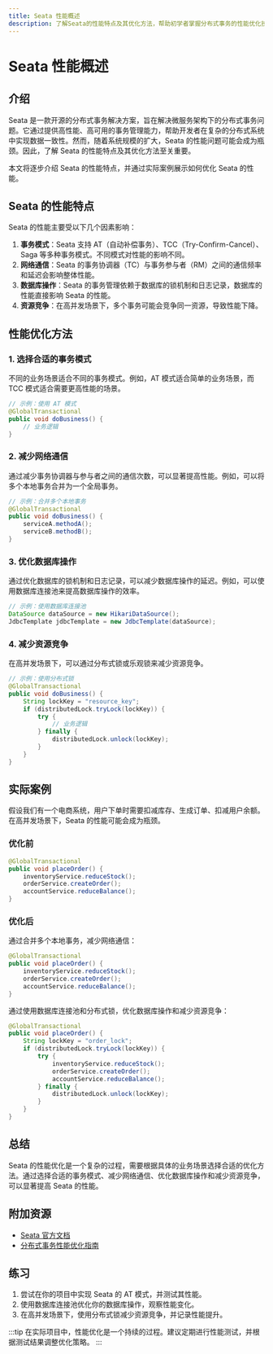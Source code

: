 ```yaml
---
title: Seata 性能概述
description: 了解Seata的性能特点及其优化方法，帮助初学者掌握分布式事务的性能优化技巧。
---
```


# Seata 性能概述

## 介绍

Seata 是一款开源的分布式事务解决方案，旨在解决微服务架构下的分布式事务问题。它通过提供高性能、高可用的事务管理能力，帮助开发者在复杂的分布式系统中实现数据一致性。然而，随着系统规模的扩大，Seata 的性能问题可能会成为瓶颈。因此，了解 Seata 的性能特点及其优化方法至关重要。

本文将逐步介绍 Seata 的性能特点，并通过实际案例展示如何优化 Seata 的性能。

## Seata 的性能特点

Seata 的性能主要受以下几个因素影响：

1. **事务模式**：Seata 支持 AT（自动补偿事务）、TCC（Try-Confirm-Cancel）、Saga 等多种事务模式。不同模式对性能的影响不同。
2. **网络通信**：Seata 的事务协调器（TC）与事务参与者（RM）之间的通信频率和延迟会影响整体性能。
3. **数据库操作**：Seata 的事务管理依赖于数据库的锁机制和日志记录，数据库的性能直接影响 Seata 的性能。
4. **资源竞争**：在高并发场景下，多个事务可能会竞争同一资源，导致性能下降。

## 性能优化方法

### 1. 选择合适的事务模式

不同的业务场景适合不同的事务模式。例如，AT 模式适合简单的业务场景，而 TCC 模式适合需要更高性能的场景。

```java
// 示例：使用 AT 模式
@GlobalTransactional
public void doBusiness() {
    // 业务逻辑
}
```

### 2. 减少网络通信

通过减少事务协调器与参与者之间的通信次数，可以显著提高性能。例如，可以将多个本地事务合并为一个全局事务。

```java
// 示例：合并多个本地事务
@GlobalTransactional
public void doBusiness() {
    serviceA.methodA();
    serviceB.methodB();
}
```

### 3. 优化数据库操作

通过优化数据库的锁机制和日志记录，可以减少数据库操作的延迟。例如，可以使用数据库连接池来提高数据库操作的效率。

```java
// 示例：使用数据库连接池
DataSource dataSource = new HikariDataSource();
JdbcTemplate jdbcTemplate = new JdbcTemplate(dataSource);
```

### 4. 减少资源竞争

在高并发场景下，可以通过分布式锁或乐观锁来减少资源竞争。

```java
// 示例：使用分布式锁
@GlobalTransactional
public void doBusiness() {
    String lockKey = "resource_key";
    if (distributedLock.tryLock(lockKey)) {
        try {
            // 业务逻辑
        } finally {
            distributedLock.unlock(lockKey);
        }
    }
}
```

## 实际案例

假设我们有一个电商系统，用户下单时需要扣减库存、生成订单、扣减用户余额。在高并发场景下，Seata 的性能可能会成为瓶颈。

### 优化前

```java
@GlobalTransactional
public void placeOrder() {
    inventoryService.reduceStock();
    orderService.createOrder();
    accountService.reduceBalance();
}
```

### 优化后

通过合并多个本地事务，减少网络通信：

```java
@GlobalTransactional
public void placeOrder() {
    inventoryService.reduceStock();
    orderService.createOrder();
    accountService.reduceBalance();
}
```

通过使用数据库连接池和分布式锁，优化数据库操作和减少资源竞争：

```java
@GlobalTransactional
public void placeOrder() {
    String lockKey = "order_lock";
    if (distributedLock.tryLock(lockKey)) {
        try {
            inventoryService.reduceStock();
            orderService.createOrder();
            accountService.reduceBalance();
        } finally {
            distributedLock.unlock(lockKey);
        }
    }
}
```

## 总结

Seata 的性能优化是一个复杂的过程，需要根据具体的业务场景选择合适的优化方法。通过选择合适的事务模式、减少网络通信、优化数据库操作和减少资源竞争，可以显著提高 Seata 的性能。

## 附加资源

- [Seata 官方文档](https://seata.io/zh-cn/docs/overview/what-is-seata.html)
- [分布式事务性能优化指南](https://example.com/distributed-transaction-performance-guide)

## 练习

1. 尝试在你的项目中实现 Seata 的 AT 模式，并测试其性能。
2. 使用数据库连接池优化你的数据库操作，观察性能变化。
3. 在高并发场景下，使用分布式锁减少资源竞争，并记录性能提升。

:::tip
在实际项目中，性能优化是一个持续的过程。建议定期进行性能测试，并根据测试结果调整优化策略。
:::